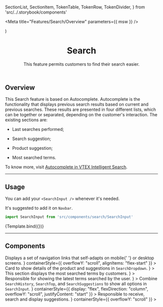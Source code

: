   SectionList,
  SectionItem,
  TokenTable,
  TokenRow,
  TokenDivider,
} from 'src/../.storybook/components'

<Meta title="Features/Search/Overview" parameters={{ msw }} />

  <div
    style={{
      maxWidth: '600px',
      height: '400px',
      margin: '0 auto',
      padding: '0 16px',
      background: 'white',
    }}
  >
    <SearchInput {...props} />
  </div>
)

<header>

# Search

This feature permits customers to find their search easier.

</header>

## Overview

This Search feature is based on Autocomplete.
Autocomplete is the functionality that displays previous search results based on current and previous searches. These results are presented in four
different lists, which can be together or separated, depending on the customer's interaction. The existing sections are:

- Last searches performed;

- Search suggestion;

- Product suggestion;

- Most searched terms.

To know more, visit [Autocomplete in VTEX Intelligent Search](https://help.vtex.com/tracks/vtex-intelligent-search--19wrbB7nEQcmwzDPl1l4Cb/4gXFsEWjF7QF7UtI2GAvhL).

---

## Usage

You can add your `<SearchInput />` whenever it's needed.

It's suggested to add it on `Navbar`.

```jsx
import SearchInput from 'src/components/search/SearchInput'
```

<Canvas>
  <Story
    name="Overview"
    parameters={{
      backgrounds: { default: 'dark' },
      msw,
    }}
    args={{
      products,
    }}
  >
    {Template.bind({})}
  </Story>
</Canvas>

<SearchSharedTokenTable />

---

## Components

<SearchInputProvider>
  <SectionList grid="grid">
    <SectionItem
      title="SearchSuggestions"
      actionPath="../?path=/docs/features-search-searchsuggestions--default-story"
      description={
        <>
          Displays a set of navigation links that self-adapts on mobile{' '}
          or desktop screens.
        </>
      }
      containerStyle={{ overflowY: "scroll", alignItems: "flex-start" }}
    >
      <SearchSuggestions term="Ste" products={products.slice(0, 3)} terms={searchTerms} style={{ width: "100%" }} />
    </SectionItem>
    <SectionItem
      title="SearchProductCard"
      actionPath="../?path=/docs/features-search-searchproductcard--search-product-card"
      description={
        <>
          Card to show details of the product and suggestions in <code>SearchDropdown</code>.
        </>
      }
    >
      <SearchProductCard product={product} style={{ width: "100%" }} />
    </SectionItem>
    <SectionItem
      title="SearchTop"
      actionPath="../?path=/docs/features-search-searchtop--default-story"
      description={
        <>
          This section displays the most searched terms by customers.
        </>
      }
    >
      <SearchTop style={{ width: "100%" }} />
    </SectionItem>
  </SectionList>
  <SectionList grid="grid">
    <SectionItem
      title="SearchHistory"
      actionPath="../?path=/docs/features-search-searchhistory--default-story"
      description={
        <>
          Responsible for showing the latest terms searched by the user.
        </>
      }
    >
      <SearchHistory style={{ width: "100%" }} />
    </SectionItem>
    <SectionItem
      title="SearchDropdown"
      actionPath="../?path=/docs/features-search-searchdropdown--default-story"
      description={
        <>
          Combine <code>SearchHistory</code>, <code>SearchTop</code>, and <code>SearchSuggestions</code> to show all options in <code>SearchInput</code>.
        </>
      }
      containerStyle={{ display: "flex", flexDirection: "column", overflowY: "scroll", justifyContent: "start" }}
    >
      <SearchDropdown />
    </SectionItem>
    <SectionItem
      title="SearchInput"
      actionPath="../?path=/docs/features-search-searchinput--default-story"
      description={
        <>
          Responsible to receive, search and display suggestions.
        </>
      }
      containerStyle={{ overflowY: "scroll" }}
    >
      <SearchInput containerStyle={{ width: "100%" }} />
    </SectionItem>
  </SectionList>
</SearchInputProvider>
